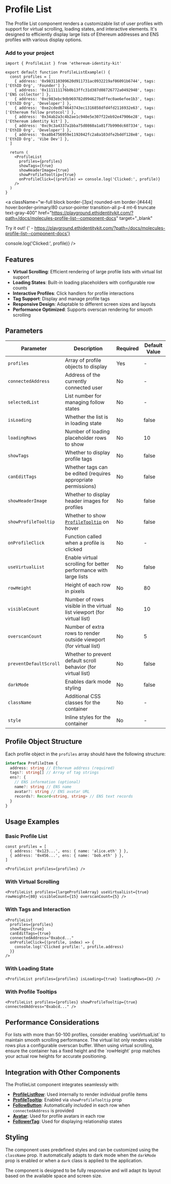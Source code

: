 
# Profile List

The Profile List component renders a customizable list of user profiles with support for virtual scrolling, loading states, and interactive elements. It's designed to efficiently display large lists of Ethereum addresses and ENS profiles with various display options.

### Add to your project

```tsx copy
import { ProfileList } from 'ethereum-identity-kit'

export default function ProfileListExample() {
  const profiles = [
    { address: '0x983110309620d911731ac0932219af06091b6744', tags: ['EthID Org', 'Founder'] },
    { address: '0x111111176b0b13ffc31d387d08726772a0492948', tags: ['ENS collector'] },
    { address: '0xc983ebc9db969782d994627bdffec0ae6efee1b3', tags: ['EthID Org', 'Developer'] },
    { address: '0xe2cded674643743ec1316858dfd4fd2116932e63', tags: ['Ethereum follow protocol'] },
    { address: '0x34ab2a3c4b2ae1c940e5e307f22eb92e47906e28', tags: ['Ethereum identity kit'] },
    { address: '0xc9c3a4337a1bba75d0860a1a81f7b990dc607334', tags: ['EthID Org', 'Developer'] },
    { address: '0xa8b4756959e1192042fc2a8a103dfe2bddf128e8', tags: ['EthID Org', 'Vibe Dev'] },
  ]

  return (
    <ProfileList
      profiles={profiles}
      showTags={true}
      showHeaderImage={true}
      showProfileTooltip={true}
      onProfileClick={(profile) => console.log('Clicked:', profile)}
    />
  )
}
```

<a
  className="w-full block border-[3px] rounded-sm border-[#444] hover:border-primary/80 cursor-pointer transition-all p-4 mt-6 truncate text-gray-400"
  href="https://playground.ethidentitykit.com/?path=/docs/molecules-profile-list--component-docs"
  target="_blank"
>
  <span className="text-primary">Try it out!</span>
  <span className="text-gray-400">
    {' - https://playground.ethidentitykit.com/?path=/docs/molecules-profile-list--component-docs'}
  </span>
</a>

<div className="w-full bg-[#222] border-[3px] rounded-sm border-[#444] p-8 mt-8 flex flex-col gap-6 justify-center items-center">
  <ProfileList
    profiles={[
      { address: '0x983110309620d911731ac0932219af06091b6744', tags: ['EthID Org', 'Founder'] },
      { address: '0x111111176b0b13ffc31d387d08726772a0492948', tags: ['ENS collector'] },
      { address: '0xc983ebc9db969782d994627bdffec0ae6efee1b3', tags: ['EthID Org', 'Developer'] },
      { address: '0xe2cded674643743ec1316858dfd4fd2116932e63', tags: ['Ethereum follow protocol'] },
      { address: '0x34ab2a3c4b2ae1c940e5e307f22eb92e47906e28', tags: ['Ethereum identity kit'] },
      { address: '0xc9c3a4337a1bba75d0860a1a81f7b990dc607334', tags: ['EthID Org', 'Developer'] },
      { address: '0xa8b4756959e1192042fc2a8a103dfe2bddf128e8', tags: ['EthID Org', 'Vibe Dev'] },
    ]}
    showTags={true}
    showHeaderImage={true}
    showProfileTooltip={true}
    onProfileClick={(profile) => console.log('Clicked:', profile)}
  />
</div>

## Features

- **Virtual Scrolling**: Efficient rendering of large profile lists with virtual list support
- **Loading States**: Built-in loading placeholders with configurable row counts
- **Interactive Profiles**: Click handlers for profile interactions
- **Tag Support**: Display and manage profile tags
- **Responsive Design**: Adaptable to different screen sizes and layouts
- **Performance Optimized**: Supports overscan rendering for smooth scrolling

## Parameters

| Parameter              | Description                                                            | Required | Default Value |
| ---------------------- | ---------------------------------------------------------------------- | -------- | ------------- |
| `profiles`             | Array of profile objects to display                                    | Yes      | -             |
| `connectedAddress`     | Address of the currently connected user                                | No       | -             |
| `selectedList`         | List number for managing follow states                                 | No       | -             |
| `isLoading`            | Whether the list is in loading state                                   | No       | false         |
| `loadingRows`          | Number of loading placeholder rows to show                             | No       | 10            |
| `showTags`             | Whether to display profile tags                                        | No       | false         |
| `canEditTags`          | Whether tags can be edited (requires appropriate permissions)          | No       | false         |
| `showHeaderImage`      | Whether to display header images for profiles                          | No       | false         |
| `showProfileTooltip`   | Whether to show [`ProfileTooltip`](./profile-tooltip) on hover         | No       | false         |
| `onProfileClick`       | Function called when a profile is clicked                              | No       | -             |
| `useVirtualList`       | Enable virtual scrolling for better performance with large lists       | No       | false         |
| `rowHeight`            | Height of each row in pixels                                           | No       | 80            |
| `visibleCount`         | Number of rows visible in the virtual list viewport (for virtual list) | No       | 10            |
| `overscanCount`        | Number of extra rows to render outside viewport (for virtual list)     | No       | 5             |
| `preventDefaultScroll` | Whether to prevent default scroll behavior (for virtual list)          | No       | false         |
| `darkMode`             | Enables dark mode styling                                              | No       | false         |
| `className`            | Additional CSS classes for the container                               | No       | -             |
| `style`                | Inline styles for the container                                        | No       | -             |

## Profile Object Structure

Each profile object in the `profiles` array should have the following structure:

```typescript
interface ProfileItem {
  address: string // Ethereum address (required)
  tags?: string[] // Array of tag strings
  ens?: {
    // ENS information (optional)
    name?: string // ENS name
    avatar?: string // ENS avatar URL
    records?: Record<string, string> // ENS text records
  }
}
```

## Usage Examples

### Basic Profile List

```tsx
const profiles = [
  { address: '0x123...', ens: { name: 'alice.eth' } },
  { address: '0x456...', ens: { name: 'bob.eth' } },
]

<ProfileList profiles={profiles} />
```

### With Virtual Scrolling

```tsx
<ProfileList profiles={largeProfileArray} useVirtualList={true} rowHeight={80} visibleCount={15} overscanCount={5} />
```

### With Tags and Interaction

```tsx
<ProfileList
  profiles={profiles}
  showTags={true}
  canEditTags={true}
  connectedAddress="0xabcd..."
  onProfileClick={(profile, index) => {
    console.log('Clicked profile:', profile.address)
  }}
/>
```

### With Loading State

```tsx
<ProfileList profiles={profiles} isLoading={true} loadingRows={8} />
```

### With Profile Tooltips

```tsx
<ProfileList profiles={profiles} showProfileTooltip={true} connectedAddress="0xabcd..." />
```

## Performance Considerations

<Callout type="info">
  For lists with more than 50-100 profiles, consider enabling `useVirtualList` to maintain smooth scrolling performance.
  The virtual list only renders visible rows plus a configurable overscan buffer.
</Callout>

<Callout type="warning">
  When using virtual scrolling, ensure the container has a fixed height and the `rowHeight` prop matches your actual row
  heights for accurate positioning.
</Callout>

## Integration with Other Components

The ProfileList component integrates seamlessly with:

- **[ProfileListRow](./profile-list-row)**: Used internally to render individual profile items
- **[ProfileTooltip](./profile-tooltip)**: Enabled via `showProfileTooltip` prop
- **[FollowButton](./follow-button)**: Automatically included in each row when `connectedAddress` is provided
- **[Avatar](./avatar)**: Used for profile avatars in each row
- **[FollowerTag](./follower-tag)**: Used for displaying relationship states

## Styling

The component uses predefined styles and can be customized using the `className` prop. It automatically adapts to dark mode when the `darkMode` prop is enabled or when a `dark` class is applied to the application.

<Callout type="info">
  The component is designed to be fully responsive and will adapt its layout based on the available space and screen
  size.
</Callout>
